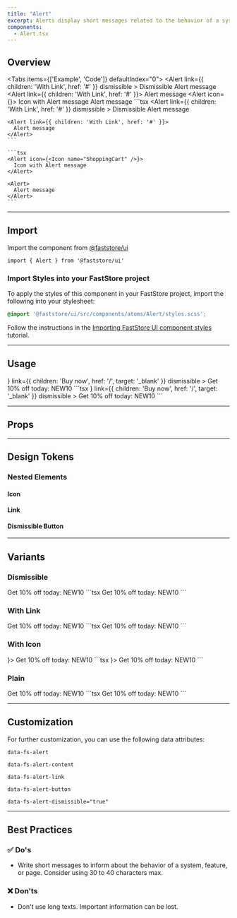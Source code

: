 ```yaml
---
title: "Alert"
excerpt: Alerts display short messages related to the behavior of a system, feature, or page.
components:
  - Alert.tsx
---
```


## Overview

<Tabs items={['Example', 'Code']} defaultIndex="0">
  <Tab>
    <OverviewSection>
      <Alert
        link={{ children: 'With Link', href: '#' }}
        dismissible
      >
        Dismissible Alert message
      </Alert>
      <Alert link={{ children: 'With Link', href: '#' }}>
        Alert message
      </Alert>
    </OverviewSection>
    <OverviewSection>
      <Alert icon={<Icon name="ShoppingCart" />}>
        Icon with Alert message
      </Alert>
      <Alert>
        Alert message
      </Alert>
    </OverviewSection>
  </Tab>
  <Tab>
    ```tsx
    <Alert
      link={{ children: 'With Link', href: '#' }}
      dismissible
    >
      Dismissible Alert message
    </Alert>

    <Alert link={{ children: 'With Link', href: '#' }}>
      Alert message
    </Alert>
    ```

    ```tsx
    <Alert icon={<Icon name="ShoppingCart" />}>
      Icon with Alert message
    </Alert>

    <Alert>
      Alert message
    </Alert>
    ```

  </Tab>
</Tabs>

---

## Import

Import the component from [@faststore/ui](/docs/guides/faststore/components-index)

```tsx
import { Alert } from '@faststore/ui'
```

### Import Styles into your FastStore project

To apply the styles of this component in your FastStore project, import the following into your stylesheet:

```scss
@import '@faststore/ui/src/components/atoms/Alert/styles.scss';
```

Follow the instructions in the [Importing FastStore UI component styles](/docs/customizing/importing-styles-to-faststore-ui-components) tutorial.

---

## Usage

<OverviewSection>
  <Alert
    icon={<Icon name="ShoppingCart" />}
    link={{ children: 'Buy now', href: '/', target: '_blank' }}
    dismissible
  >
    Get 10% off today:&nbsp;<span>NEW10</span>
  </Alert>
</OverviewSection>
```tsx
<Alert
  icon={<Icon name="ShoppingCart" />}
  link={{ children: 'Buy now', href: '/', target: '_blank' }}
  dismissible
>
  Get 10% off today:&nbsp;<span>NEW10</span>
</Alert>
```

---

## Props

<ComponentPropsSection component="Alert" />

---

## Design Tokens

<TokenTable>
  <TokenRow token="--fs-alert-height" value="var(--fs-spacing-7)" />
  <TokenRow token="--fs-alert-padding-left" value="var(--fs-spacing-3)" />
  <TokenRow
    token="--fs-alert-padding-right"
    value="var(--fs-alert-padding-left)"
  />
  <TokenDivider />
  <TokenRow
    token="--fs-alert-bkg-color"
    value="var(--fs-color-highlighted-bkg)"
    isColor
  />
  <TokenDivider />
  <TokenRow
    token="--fs-alert-text-color"
    value="var(--fs-color-highlighted-text)"
    isColor
  />
  <TokenRow token="--fs-alert-text-size" value="var(--fs-text-size-1)" />
</TokenTable>

### Nested Elements

#### Icon

<TokenTable>
  <TokenRow token="--fs-alert-icon-width" value="var(--fs-spacing-4)" />
  <TokenRow token="--fs-alert-icon-height" value="var(--fs-alert-icon-width)" />
  <TokenRow token="--fs-alert-icon-margin-right" value="var(--fs-spacing-1)" />
  <TokenRow
    token="--fs-alert-icon-color"
    value="var(--fs-alert-text-color)"
    globalValue="var(--fs-color-highlighted-text)"
    isColor
  />
</TokenTable>

#### Link

<TokenTable>
  <TokenRow
    token="--fs-alert-link-color"
    value="var(--fs-alert-text-color)"
    globalValue="var(--fs-color-highlighted-text)"
    isColor
  />
  <TokenRow
    token="--fs-alert-link-color-visited"
    value="var(--fs-alert-text-color)"
    globalValue="var(--fs-color-highlighted-text)"
    isColor
  />
</TokenTable>

#### Dismissible Button

<TokenTable>
  <TokenRow
    token="--fs-alert-button-text-color"
    value="var(--fs-alert-text-color)"
    globalValue="var(--fs-color-highlighted-text)"
    isColor
  />
  <TokenRow
    token="--fs-alert-button-bkg-color"
    value="var(--fs-alert-bkg-color)"
    globalValue="var(--fs-color-highlighted-bkg)"
    isColor
  />
  <TokenRow
    token="--fs-alert-button-border-radius"
    value="var(--fs-border-radius)"
  />
</TokenTable>

---

## Variants

### Dismissible

<OverviewSection>
  <Alert dismissible>
    Get 10% off today:&nbsp;<span>NEW10</span>
  </Alert>
</OverviewSection>
```tsx
<Alert dismissible>
  Get 10% off today:&nbsp;<span>NEW10</span>
</Alert>
```

### With Link

<OverviewSection>
  <Alert link={{ children: 'Buy now', href: '#' }}>
    Get 10% off today:&nbsp;<span>NEW10</span>
  </Alert>
</OverviewSection>
```tsx
<Alert link={{ children: 'Buy now', href: '#' }}>
  Get 10% off today:&nbsp;<span>NEW10</span>
</Alert>
```

### With Icon

<OverviewSection>
  <Alert icon={<Icon name="ShoppingCart" />}>
    Get 10% off today:&nbsp;<span>NEW10</span>
  </Alert>
</OverviewSection>
```tsx
<Alert icon={<Icon name="ShoppingCart" />}>
  Get 10% off today:&nbsp;<span>NEW10</span>
</Alert>
```

### Plain

<OverviewSection>
  <Alert>
    Get 10% off today:&nbsp;<span>NEW10</span>
  </Alert>
</OverviewSection>
```tsx
<Alert>
  Get 10% off today:&nbsp;<span>NEW10</span>
</Alert>
```

---

## Customization

For further customization, you can use the following data attributes:

`data-fs-alert`

`data-fs-alert-content`

`data-fs-alert-link`

`data-fs-alert-button`

`data-fs-alert-dismissible="true"`

---

## Best Practices

### ✅ Do's

- Write short messages to inform about the behavior of a system, feature, or page. Consider using 30 to 40 characters max.

### ❌ Don'ts

- Don't use long texts. Important information can be lost.
